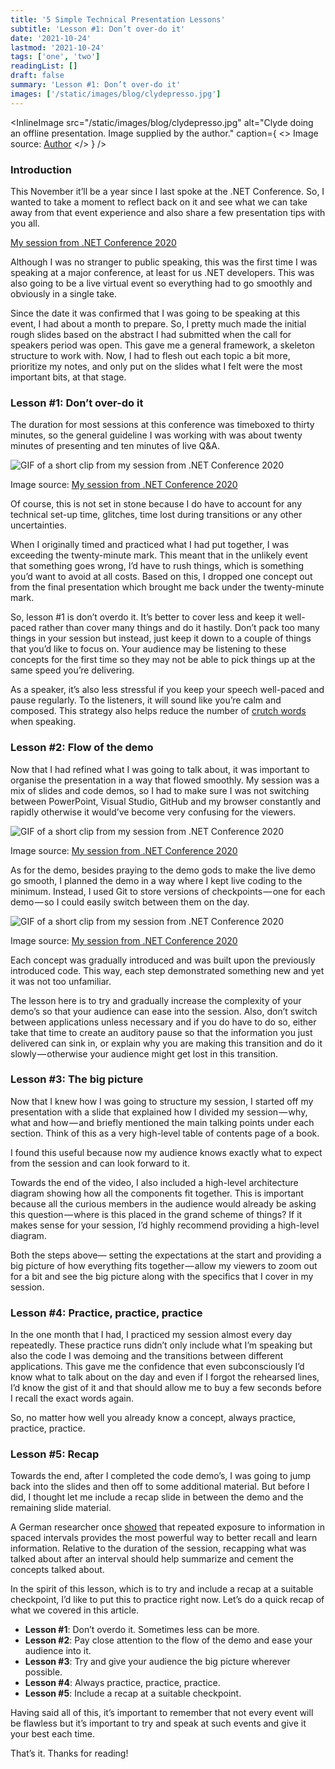 ```yaml
---
title: '5 Simple Technical Presentation Lessons'
subtitle: 'Lesson #1: Don’t over-do it'
date: '2021-10-24'
lastmod: '2021-10-24'
tags: ['one', 'two']
readingList: []
draft: false
summary: 'Lesson #1: Don’t over-do it'
images: ['/static/images/blog/clydepresso.jpg']
---
```


<InlineImage
  src="/static/images/blog/clydepresso.jpg"
  alt="Clyde doing an offline presentation. Image supplied by the author."
  caption={
    <>
      Image source: <a href="https://clydedsouza.net">Author</a>
    </>
  }
/>

### Introduction

This November it’ll be a year since I last spoke at the .NET Conference. So, I wanted to take a moment to reflect back on it and see what we can take away from that event experience and also share a few presentation tips with you all.

[My session from .NET Conference 2020](https://www.youtube.com/watch?v=cFslS0b_2dg)

Although I was no stranger to public speaking, this was the first time I was speaking at a major conference, at least for us .NET developers. This was also going to be a live virtual event so everything had to go smoothly and obviously in a single take.

Since the date it was confirmed that I was going to be speaking at this event, I had about a month to prepare. So, I pretty much made the initial rough slides based on the abstract I had submitted when the call for speakers period was open. This gave me a general framework, a skeleton structure to work with. Now, I had to flesh out each topic a bit more, prioritize my notes, and only put on the slides what I felt were the most important bits, at that stage.

### **Lesson #1: Don’t over-do it**

The duration for most sessions at this conference was timeboxed to thirty minutes, so the general guideline I was working with was about twenty minutes of presenting and ten minutes of live Q\&A.

![GIF of a short clip from my session from .NET Conference 2020](/static/posts/1_dyqtsonvFnbzZyGAYV9Whg.gif)

Image source: [My session from .NET Conference 2020](https://www.youtube.com/watch?v=cFslS0b_2dg)

Of course, this is not set in stone because I do have to account for any technical set-up time, glitches, time lost during transitions or any other uncertainties.

When I originally timed and practiced what I had put together, I was exceeding the twenty-minute mark. This meant that in the unlikely event that something goes wrong, I’d have to rush things, which is something you’d want to avoid at all costs. Based on this, I dropped one concept out from the final presentation which brought me back under the twenty-minute mark.

So, lesson #1 is don’t overdo it. It’s better to cover less and keep it well-paced rather than cover many things and do it hastily. Don’t pack too many things in your session but instead, just keep it down to a couple of things that you’d like to focus on. Your audience may be listening to these concepts for the first time so they may not be able to pick things up at the same speed you’re delivering.

As a speaker, it’s also less stressful if you keep your speech well-paced and pause regularly. To the listeners, it will sound like you’re calm and composed. This strategy also helps reduce the number of [crutch words](https://hbr.org/2018/08/how-to-stop-saying-um-ah-and-you-know) when speaking.

### **Lesson #2: Flow of the demo**

Now that I had refined what I was going to talk about, it was important to organise the presentation in a way that flowed smoothly. My session was a mix of slides and code demos, so I had to make sure I was not switching between PowerPoint, Visual Studio, GitHub and my browser constantly and rapidly otherwise it would’ve become very confusing for the viewers.

![GIF of a short clip from my session from .NET Conference 2020](/static/posts/1_UAOzg0-vJNEhwChuzJAB2g.gif)

Image source: [My session from .NET Conference 2020](https://www.youtube.com/watch?v=cFslS0b_2dg)

As for the demo, besides praying to the demo gods to make the live demo go smooth, I planned the demo in a way where I kept live coding to the minimum. Instead, I used Git to store versions of checkpoints — one for each demo — so I could easily switch between them on the day.

![GIF of a short clip from my session from .NET Conference 2020](/static/posts/1_WbChJKTO3eAifWC7OdScGw.gif)

Image source: [My session from .NET Conference 2020](https://www.youtube.com/watch?v=cFslS0b_2dg)

Each concept was gradually introduced and was built upon the previously introduced code. This way, each step demonstrated something new and yet it was not too unfamiliar.

The lesson here is to try and gradually increase the complexity of your demo’s so that your audience can ease into the session. Also, don’t switch between applications unless necessary and if you do have to do so, either take that time to create an auditory pause so that the information you just delivered can sink in, or explain why you are making this transition and do it slowly — otherwise your audience might get lost in this transition.

### **Lesson #3: The big picture**

Now that I knew how I was going to structure my session, I started off my presentation with a slide that explained how I divided my session — why, what and how — and briefly mentioned the main talking points under each section. Think of this as a very high-level table of contents page of a book.

I found this useful because now my audience knows exactly what to expect from the session and can look forward to it.

Towards the end of the video, I also included a high-level architecture diagram showing how all the components fit together. This is important because all the curious members in the audience would already be asking this question — where is this placed in the grand scheme of things? If it makes sense for your session, I’d highly recommend providing a high-level diagram.

Both the steps above— setting the expectations at the start and providing a big picture of how everything fits together — allow my viewers to zoom out for a bit and see the big picture along with the specifics that I cover in my session.

### **Lesson #4: Practice, practice, practice**

In the one month that I had, I practiced my session almost every day repeatedly. These practice runs didn’t only include what I’m speaking but also the code I was demoing and the transitions between different applications. This gave me the confidence that even subconsciously I’d know what to talk about on the day and even if I forgot the rehearsed lines, I’d know the gist of it and that should allow me to buy a few seconds before I recall the exact words again.

So, no matter how well you already know a concept, always practice, practice, practice.

### **Lesson #5: Recap**

Towards the end, after I completed the code demo’s, I was going to jump back into the slides and then off to some additional material. But before I did, I thought let me include a recap slide in between the demo and the remaining slide material.

A German researcher once [showed](https://fs.blog/2018/12/spacing-effect/) that repeated exposure to information in spaced intervals provides the most powerful way to better recall and learn information. Relative to the duration of the session, recapping what was talked about after an interval should help summarize and cement the concepts talked about.

In the spirit of this lesson, which is to try and include a recap at a suitable checkpoint, I’d like to put this to practice right now. Let’s do a quick recap of what we covered in this article.

- **Lesson #1**: Don’t overdo it. Sometimes less can be more.
- **Lesson #2**: Pay close attention to the flow of the demo and ease your audience into it.
- **Lesson #3**: Try and give your audience the big picture wherever possible.
- **Lesson #4**: Always practice, practice, practice.
- **Lesson #5**: Include a recap at a suitable checkpoint.

Having said all of this, it’s important to remember that not every event will be flawless but it’s important to try and speak at such events and give it your best each time.

That’s it. Thanks for reading!
